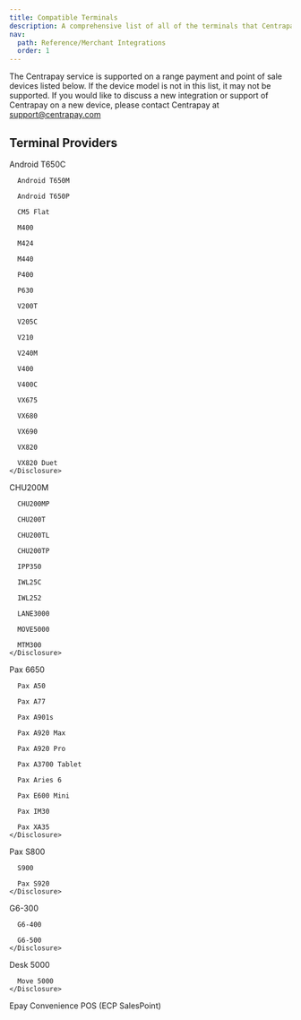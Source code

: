 ```yaml
---
title: Compatible Terminals
description: A comprehensive list of all of the terminals that Centrapay supports.
nav:
  path: Reference/Merchant Integrations
  order: 1
---
```


The Centrapay service is supported on a range payment and point of sale devices listed below. If the device model is not in this list, it may not be supported. If you would like to discuss a new integration or support of Centrapay on a new device, please contact Centrapay at support@centrapay.com

## Terminal Providers

 <AccordionListWrapper>
  <div>
    <Disclosure client:visible title="Verifone">
      Android T650C

      Android T650M

      Android T650P

      CM5 Flat

      M400

      M424

      M440

      P400

      P630

      V200T

      V205C

      V210

      V240M

      V400

      V400C

      VX675

      VX680

      VX690

      VX820

      VX820 Duet
    </Disclosure>
  </div>

  <div>
    <Disclosure client:visible title="Windcave">
      CHU200M

      CHU200MP

      CHU200T

      CHU200TL

      CHU200TP

      IPP350

      IWL25C

      IWL252

      LANE3000

      MOVE5000

      MTM300
    </Disclosure>
  </div>

  <div>
    <Disclosure client:visible title="Sektor">
      Pax 6650

      Pax A50

      Pax A77

      Pax A901s

      Pax A920 Max

      Pax A920 Pro

      Pax A3700 Tablet

      Pax Aries 6

      Pax E600 Mini

      Pax IM30

      Pax XA35
    </Disclosure>
  </div>

  <div>
    <Disclosure client:visible title="Smartpay">
      Pax S800

      S900

      Pax S920
    </Disclosure>
  </div>

  <div>
    <Disclosure client:visible title="Invenco">
      G6-300

      G6-400

      G6-500
    </Disclosure>
  </div>

  <div>
    <Disclosure client:visible title="Skyzer">
      Desk 5000

      Move 5000
    </Disclosure>
  </div>

  <div>
    <Disclosure client:visible title="SalesPoint">
      Epay Convenience POS (ECP SalesPoint)
    </Disclosure>
  </div>
 </AccordionListWrapper>


